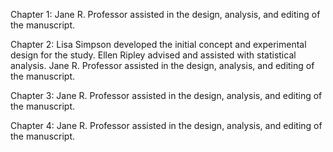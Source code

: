 Chapter 1: Jane R. Professor assisted in the design, analysis, and editing of
the manuscript.

Chapter 2: Lisa Simpson developed the initial concept and experimental design
for the study. Ellen Ripley advised and assisted with statistical analysis. Jane
R. Professor assisted in the design, analysis, and editing of the manuscript.

Chapter 3: Jane R. Professor assisted in the design, analysis, and editing of
the manuscript.

Chapter 4: Jane R. Professor assisted in the design, analysis, and editing of
the manuscript.